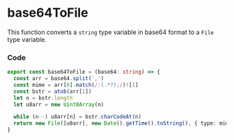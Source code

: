 
<BackTop />

# base64ToFile

This function converts a `string` type variable in base64 format to a `File` type variable.

### Code

```ts filename="services/utils/index.ts"
export const base64ToFile = (base64: string) => {
  const arr = base64.split(',')
  const mime = arr[0].match(/:(.*?);/)![1]
  const bstr = atob(arr[1])
  let n = bstr.length
  let u8arr = new Uint8Array(n)

  while (n--) u8arr[n] = bstr.charCodeAt(n)
  return new File([u8arr], new Date().getTime().toString(), { type: mime })
}
```

<Comment />
